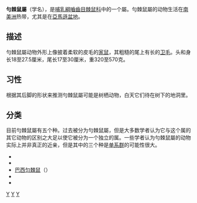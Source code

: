 {{Automatic taxobox
| taxon = Isothrix
| authority = Wagner, 1845
| subdivision_ranks = [[種|種]]
| subdivision = 見内文。
}}

'''勻棘鼠屬'''（学名''{{lang|la|Isothrix}}''），是[[哺乳綱|哺乳綱]][[嚙齒目|嚙齒目]][[棘鼠科|棘鼠科]]中的一个屬。勻棘鼠屬的动物生活在[[南美洲|南美洲]]热带，尤其是在[[亞馬遜盆地|亞馬遜盆地]]。

==描述==
勻棘鼠屬动物外形上像披着柔软的皮毛的[[家鼠属|家鼠]]，其粗糙的尾上有长的[[卫毛|卫毛]]。头和身长18至27.5厘米，尾长17至30厘米，重320至570克。

==习性==
根据其后脚的形状来推测勻棘鼠屬可能是树栖动物，白天它们待在树下的地洞里。

==分类==
目前勻棘鼠屬有五个种。{{lang|la|Callistomys pictus}}过去被分为勻棘鼠屬，但是大多数学者认为它与这个属的其它动物的区别之大足以使它被分为一个独立的属。一些学者认为勻棘鼠屬的动物实际上并非真正的近亲，但是其中的三个种是[[单系群|单系群]]的可能性很大。

*{{lang|la|Isothrix bistriata}}
*{{lang|la|Isothrix negrensis}}
*[[巴西匀棘鼠|巴西匀棘鼠]]（{{lang|la|Isothrix pagurus}}）
*{{lang|la|Isothrix sinnamariensis}}
*{{lang|la|Isothrix barbarabrownae}}
{{Taxonbar|from=Q911355}}

[[Category:勻棘鼠屬|Y]]
[[Category:棘鼠科|Y]]
[[Category:1845年描述的分类群|Y]]